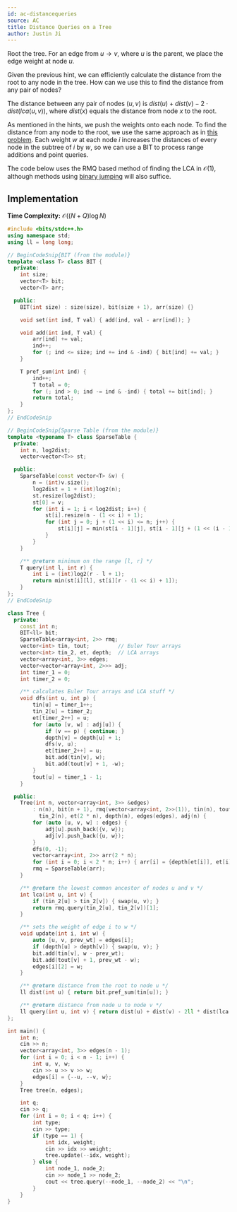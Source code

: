 ```yaml
---
id: ac-distancequeries
source: AC
title: Distance Queries on a Tree
author: Justin Ji
---
```


<Spoiler title = "Hint">

Root the tree. For an edge from $u \rightarrow v$, where $u$ is
the parent, we place the edge weight at node $u$.

</Spoiler>

<Spoiler title = "Hint 2">

Given the previous hint, we can efficiently calculate the distance from the root
to any node in the tree. How can we use this to find the distance from any pair
of nodes?

</Spoiler>

<Spoiler title = "Answer to Hint 2">

The distance between any pair of nodes $(u, v)$ is
$dist(u) + dist(v) - 2 \cdot dist(lca(u, v))$,
where $dist(x)$ equals the distance from node $x$ to the
root.

</Spoiler>

<Spoiler title = "Explanation">

As mentioned in the hints, we push the weights onto each node. To find the distance from any node to the root,
we use the same approach as in [this problem](/problems/cses-1138-path-queries/solution). Each weight $w$ at each node $i$ increases the distances of every node in the subtree of $i$ by $w$, so we can use a BIT to process range additions and point queries.

The code below uses the RMQ based method of finding the LCA in $\mathcal{O}(1)$, although methods using [binary jumping](/plat/binary-jump) will also suffice.

## Implementation

**Time Complexity:** $\mathcal{O}((N + Q)\log{N})$

<LanguageSection>
<CPPSection>

```cpp
#include <bits/stdc++.h>
using namespace std;
using ll = long long;

// BeginCodeSnip{BIT (from the module)}
template <class T> class BIT {
  private:
	int size;
	vector<T> bit;
	vector<T> arr;

  public:
	BIT(int size) : size(size), bit(size + 1), arr(size) {}

	void set(int ind, T val) { add(ind, val - arr[ind]); }

	void add(int ind, T val) {
		arr[ind] += val;
		ind++;
		for (; ind <= size; ind += ind & -ind) { bit[ind] += val; }
	}

	T pref_sum(int ind) {
		ind++;
		T total = 0;
		for (; ind > 0; ind -= ind & -ind) { total += bit[ind]; }
		return total;
	}
};
// EndCodeSnip

// BeginCodeSnip{Sparse Table (from the module)}
template <typename T> class SparseTable {
  private:
	int n, log2dist;
	vector<vector<T>> st;

  public:
	SparseTable(const vector<T> &v) {
		n = (int)v.size();
		log2dist = 1 + (int)log2(n);
		st.resize(log2dist);
		st[0] = v;
		for (int i = 1; i < log2dist; i++) {
			st[i].resize(n - (1 << i) + 1);
			for (int j = 0; j + (1 << i) <= n; j++) {
				st[i][j] = min(st[i - 1][j], st[i - 1][j + (1 << (i - 1))]);
			}
		}
	}

	/** @return minimum on the range [l, r] */
	T query(int l, int r) {
		int i = (int)log2(r - l + 1);
		return min(st[i][l], st[i][r - (1 << i) + 1]);
	}
};
// EndCodeSnip

class Tree {
  private:
	const int n;
	BIT<ll> bit;
	SparseTable<array<int, 2>> rmq;
	vector<int> tin, tout;         // Euler Tour arrays
	vector<int> tin_2, et, depth;  // LCA arrays
	vector<array<int, 3>> edges;
	vector<vector<array<int, 2>>> adj;
	int timer_1 = 0;
	int timer_2 = 0;

	/** calculates Euler Tour arrays and LCA stuff */
	void dfs(int u, int p) {
		tin[u] = timer_1++;
		tin_2[u] = timer_2;
		et[timer_2++] = u;
		for (auto [v, w] : adj[u]) {
			if (v == p) { continue; }
			depth[v] = depth[u] + 1;
			dfs(v, u);
			et[timer_2++] = u;
			bit.add(tin[v], w);
			bit.add(tout[v] + 1, -w);
		}
		tout[u] = timer_1 - 1;
	}

  public:
	Tree(int n, vector<array<int, 3>> &edges)
	    : n(n), bit(n + 1), rmq(vector<array<int, 2>>(1)), tin(n), tout(n),
	      tin_2(n), et(2 * n), depth(n), edges(edges), adj(n) {
		for (auto [u, v, w] : edges) {
			adj[u].push_back({v, w});
			adj[v].push_back({u, w});
		}
		dfs(0, -1);
		vector<array<int, 2>> arr(2 * n);
		for (int i = 0; i < 2 * n; i++) { arr[i] = {depth[et[i]], et[i]}; }
		rmq = SparseTable(arr);
	}

	/** @return the lowest common ancestor of nodes u and v */
	int lca(int u, int v) {
		if (tin_2[u] > tin_2[v]) { swap(u, v); }
		return rmq.query(tin_2[u], tin_2[v])[1];
	}

	/** sets the weight of edge i to w */
	void update(int i, int w) {
		auto [u, v, prev_wt] = edges[i];
		if (depth[u] > depth[v]) { swap(u, v); }
		bit.add(tin[v], w - prev_wt);
		bit.add(tout[v] + 1, prev_wt - w);
		edges[i][2] = w;
	}

	/** @return distance from the root to node u */
	ll dist(int u) { return bit.pref_sum(tin[u]); }

	/** @return distance from node u to node v */
	ll query(int u, int v) { return dist(u) + dist(v) - 2ll * dist(lca(u, v)); }
};

int main() {
	int n;
	cin >> n;
	vector<array<int, 3>> edges(n - 1);
	for (int i = 0; i < n - 1; i++) {
		int u, v, w;
		cin >> u >> v >> w;
		edges[i] = {--u, --v, w};
	}
	Tree tree(n, edges);

	int q;
	cin >> q;
	for (int i = 0; i < q; i++) {
		int type;
		cin >> type;
		if (type == 1) {
			int idx, weight;
			cin >> idx >> weight;
			tree.update(--idx, weight);
		} else {
			int node_1, node_2;
			cin >> node_1 >> node_2;
			cout << tree.query(--node_1, --node_2) << "\n";
		}
	}
}
```

</CPPSection>
</LanguageSection>

</Spoiler>
